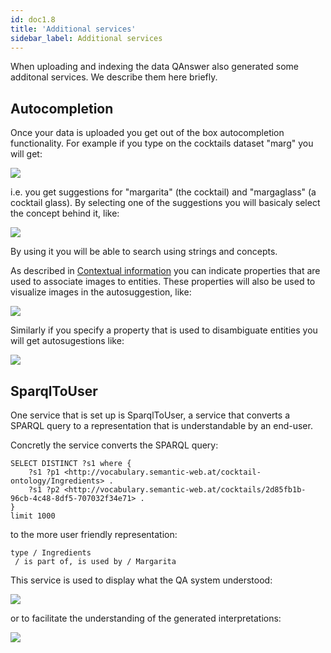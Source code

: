 ```yaml
---
id: doc1.8
title: 'Additional services'
sidebar_label: Additional services
---
```


When uploading and indexing the data QAnswer also generated some additonal services. We describe them here briefly.

## Autocompletion

Once your data is uploaded you get out of the box autocompletion functionality. For example if you type on the cocktails dataset "marg" you will get:

<Image src='/img/newUI/autocompletion.png' />

i.e. you get suggestions for "margarita" (the cocktail) and "margaglass" (a cocktail glass). By selecting one of the suggestions you will basicaly select the concept behind it, like:

<Image src='/img/newUI/autocompletion-selected.png' />

By using it you will be able to search using strings and concepts.

As described in [Contextual information](doc1.6) you can indicate properties that are used to associate images to entities.
These properties will also be used to visualize images in the autosuggestion, like:

<Image src='/img/newUI/autocompletion-images.png' />

Similarly if you specify a property that is used to disambiguate entities you will get autosugestions like:

<Image src='/img/newUI/autocompletion-disambiguation.png' />


## SparqlToUser

One service that is set up is SparqlToUser, a service that converts a SPARQL query to
a representation that is understandable by an end-user.

Concretly the service converts the SPARQL query:

```
SELECT DISTINCT ?s1 where { 
    ?s1 ?p1 <http://vocabulary.semantic-web.at/cocktail-ontology/Ingredients> .
    ?s1 ?p2 <http://vocabulary.semantic-web.at/cocktails/2d85fb1b-96cb-4c48-8df5-707032f34e71> . 
}
limit 1000
```
 
to the more user friendly representation:

```
type / Ingredients
 / is part of, is used by / Margarita
```

This service is used to display what the QA system understood:

<Image src='/img/newUI/interpretation-margarita.png' />

or to facilitate the understanding of the generated interpretations:

<Image src='/img/newUI/interpretation-other.png' />


